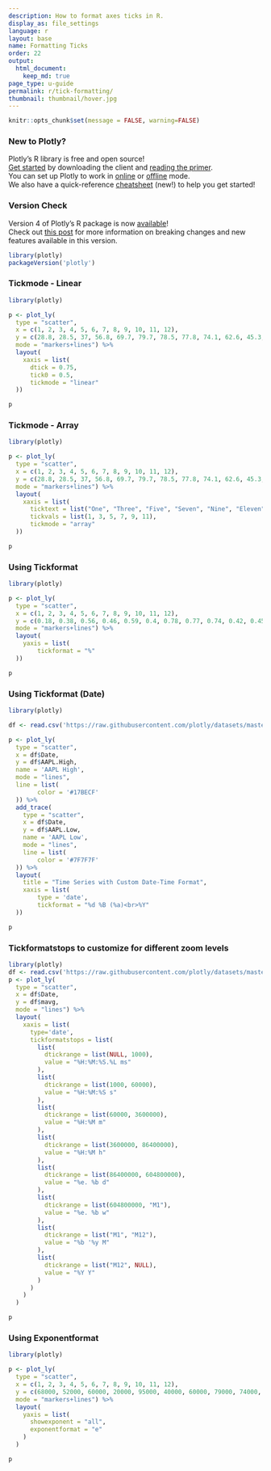 ```yaml
---
description: How to format axes ticks in R.
display_as: file_settings
language: r
layout: base
name: Formatting Ticks
order: 22
output:
  html_document:
    keep_md: true
page_type: u-guide
permalink: r/tick-formatting/
thumbnail: thumbnail/hover.jpg
---
```


```r
knitr::opts_chunk$set(message = FALSE, warning=FALSE)
```
### New to Plotly?

Plotly's R library is free and open source!<br>
[Get started](https://plot.ly/r/getting-started/) by downloading the client and [reading the primer](https://plot.ly/r/getting-started/).<br>
You can set up Plotly to work in [online](https://plot.ly/r/getting-started/#hosting-graphs-in-your-online-plotly-account) or [offline](https://plot.ly/r/offline/) mode.<br>
We also have a quick-reference [cheatsheet](https://images.plot.ly/plotly-documentation/images/r_cheat_sheet.pdf) (new!) to help you get started!

### Version Check

Version 4 of Plotly's R package is now [available](https://plot.ly/r/getting-started/#installation)!<br>
Check out [this post](http://moderndata.plot.ly/upgrading-to-plotly-4-0-and-above/) for more information on breaking changes and new features available in this version.
```r
library(plotly)
packageVersion('plotly')
```

### Tickmode - Linear

```r
library(plotly)

p <- plot_ly(
  type = "scatter",
  x = c(1, 2, 3, 4, 5, 6, 7, 8, 9, 10, 11, 12), 
  y = c(28.8, 28.5, 37, 56.8, 69.7, 79.7, 78.5, 77.8, 74.1, 62.6, 45.3, 39.9), 
  mode = "markers+lines") %>%
  layout(
    xaxis = list(
      dtick = 0.75, 
      tick0 = 0.5, 
      tickmode = "linear"
  ))

p
```

### Tickmode - Array

```r
library(plotly)

p <- plot_ly(
  type = "scatter",
  x = c(1, 2, 3, 4, 5, 6, 7, 8, 9, 10, 11, 12), 
  y = c(28.8, 28.5, 37, 56.8, 69.7, 79.7, 78.5, 77.8, 74.1, 62.6, 45.3, 39.9), 
  mode = "markers+lines") %>%
  layout(
    xaxis = list(
      ticktext = list("One", "Three", "Five", "Seven", "Nine", "Eleven"), 
      tickvals = list(1, 3, 5, 7, 9, 11),
      tickmode = "array"
  ))

p
```


### Using Tickformat

```r
library(plotly)

p <- plot_ly(
  type = "scatter",
  x = c(1, 2, 3, 4, 5, 6, 7, 8, 9, 10, 11, 12), 
  y = c(0.18, 0.38, 0.56, 0.46, 0.59, 0.4, 0.78, 0.77, 0.74, 0.42, 0.45, 0.39), 
  mode = "markers+lines") %>%
  layout(
    yaxis = list(
        tickformat = "%"
  ))

p
```

### Using Tickformat (Date)

```r
library(plotly)

df <- read.csv('https://raw.githubusercontent.com/plotly/datasets/master/finance-charts-apple.csv')

p <- plot_ly(
  type = "scatter",
  x = df$Date, 
  y = df$AAPL.High,
  name = 'AAPL High',
  mode = "lines",
  line = list(
        color = '#17BECF'
  )) %>%
  add_trace(
    type = "scatter",
    x = df$Date, 
    y = df$AAPL.Low,
    name = 'AAPL Low',
    mode = "lines",
    line = list(
        color = '#7F7F7F'
  )) %>%
  layout(
    title = "Time Series with Custom Date-Time Format",
    xaxis = list(
        type = 'date',
        tickformat = "%d %B (%a)<br>%Y"
  ))

p
```

### Tickformatstops to customize for different zoom levels

```r
library(plotly)
df <- read.csv('https://raw.githubusercontent.com/plotly/datasets/master/finance-charts-apple.csv')
p <- plot_ly(
  type = "scatter",
  x = df$Date, 
  y = df$mavg,
  mode = "lines") %>%
  layout(
    xaxis = list(
      type='date',
      tickformatstops = list(
        list(
          dtickrange = list(NULL, 1000), 
          value = "%H:%M:%S.%L ms"
        ), 
        list(
          dtickrange = list(1000, 60000), 
          value = "%H:%M:%S s"
        ), 
        list(
          dtickrange = list(60000, 3600000), 
          value = "%H:%M m"
        ), 
        list(
          dtickrange = list(3600000, 86400000), 
          value = "%H:%M h"
        ), 
        list(
          dtickrange = list(86400000, 604800000), 
          value = "%e. %b d"
        ), 
        list(
          dtickrange = list(604800000, "M1"), 
          value = "%e. %b w"
        ), 
        list(
          dtickrange = list("M1", "M12"), 
          value = "%b '%y M"
        ), 
        list(
          dtickrange = list("M12", NULL), 
          value = "%Y Y"
        )
      )
    )
  )

p
```

### Using Exponentformat

```r
library(plotly)

p <- plot_ly(
  type = "scatter",
  x = c(1, 2, 3, 4, 5, 6, 7, 8, 9, 10, 11, 12), 
  y = c(68000, 52000, 60000, 20000, 95000, 40000, 60000, 79000, 74000, 42000, 20000, 90000),
  mode = "markers+lines") %>%
  layout(
    yaxis = list(
      showexponent = "all",
      exponentformat = "e"
    )
  )

p
```